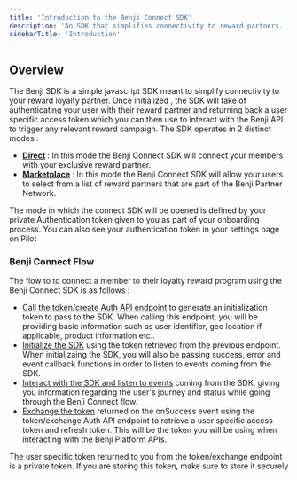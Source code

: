 ```yaml
---
title: 'Introduction to the Benji Connect SDK'
description: 'An SDK that simplifies connectivity to reward partners.'
sidebarTitle: 'Introduction'
---
```


## Overview

The Benji SDK is a simple javascript SDK meant to simplify connectivity to your reward loyalty partner. Once initialized , the SDK will take of authenticating your user with their reward partner and returning back a user specific access token which you can then use to interact with the Benji API to trigger any relevant reward campaign.
The SDK operates in 2 distinct modes : 
- [**Direct**](/pilot/concepts) : In this mode the Benji Connect SDK will connect your members with your exclusive reward partner.
- [**Marketplace**](/pilot/concepts) : In this mode the Benji Connect SDK will allow your users to select from a list of reward partners that are part of the Benji Partner Network.

<Tip>The mode in which the connect SDK will be opened is defined by your private Authentication token given to you as part of your onboarding process. You can also see your authentication token in your settings page on Pilot</Tip>


### Benji Connect Flow

The flow to to connect a member to their loyalty reward program using the Benji Connect SDK is as follows : 
- [Call the token/create Auth API endpoint](/connect/create_token) to generate an initialization token to pass to the SDK. When calling this endpoint, you will be providing basic information such as user identifier, geo location if applicable, product information etc..
- [Initialize the SDK](/connect/initialization) using the token retrieved from the previous endpoint. When initializaing the SDK, you will also be passing success, error and event callback functions in order to listen to events coming from the SDK.
- [Interact with the SDK and listen to events](/connect/methods) coming from the SDK, giving you information regarding the user's journey and status while going through the Benji Connect flow.
- [Exchange the token](/connect/exchange_token) returned on the onSuccess event using the token/exchange Auth API endpoint to retrieve a user specific access token and refresh token. This will be the token you will be using when interacting with the Benji Platform APIs.

<Warning>The user specific token returned to you from the token/exchange endpoint is a private token. If you are storing this token, make sure to store it securely</Warning>


